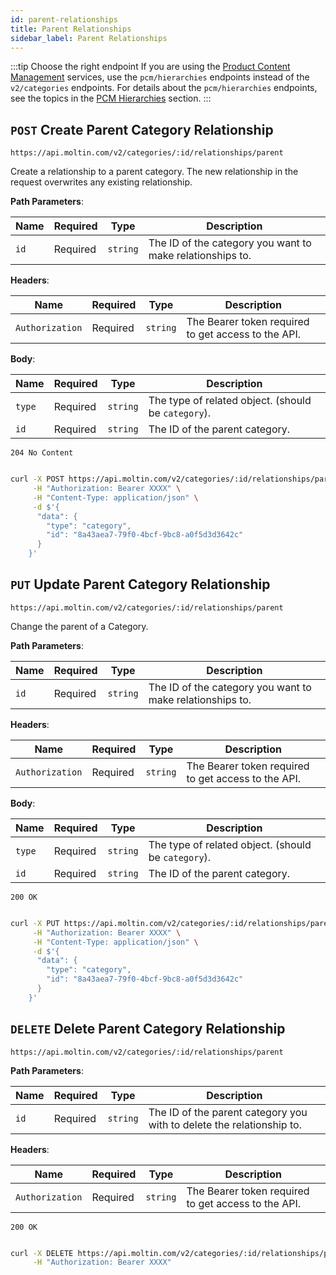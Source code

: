 ```yaml
---
id: parent-relationships
title: Parent Relationships
sidebar_label: Parent Relationships
---
```


:::tip Choose the right endpoint
If you are using the [Product Content Management](../../../../concepts/product-content-management.md) services, use the `pcm/hierarchies` endpoints instead of the `v2/categories` endpoints. For details about the `pcm/hierarchies` endpoints, see the topics in the [PCM Hierarchies](../../../pcm/hierarchies/index.md) section.
:::

## `POST` Create Parent Category Relationship

```http
https://api.moltin.com/v2/categories/:id/relationships/parent
```

Create a relationship to a parent category. The new relationship in the request overwrites any existing relationship.

<!--DOCUSAURUS_CODE_TABS-->

<!-- Request -->

**Path Parameters**:

| Name | Required | Type | Description |
| --- | --- | --- | --- |
| `id` | Required | `string` | The ID of the category you want to make relationships to. |

**Headers**:

| Name | Required | Type | Description |
| --- | --- | --- | --- |
| `Authorization` | Required | `string` | The Bearer token required to get access to the API. |

**Body**:

| Name | Required | Type | Description |
| --- | --- | --- | --- |
| `type` | Required | `string` | The type of related object. \(should be `category`\). |
| `id` | Required | `string` | The ID of the parent category. |


<!-- Response -->

`204 No Content`

```json

```

<!--END_DOCUSAURUS_CODE_TABS-->

<!--DOCUSAURUS_CODE_TABS-->

<!--cURL-->

```bash
curl -X POST https://api.moltin.com/v2/categories/:id/relationships/parent \
     -H "Authorization: Bearer XXXX" \
     -H "Content-Type: application/json" \
     -d $'{
      "data": {
        "type": "category",
        "id": "8a43aea7-79f0-4bcf-9bc8-a0f5d3d3642c"
      }
    }'
```

<!--END_DOCUSAURUS_CODE_TABS-->

## `PUT` Update Parent Category Relationship

```http
https://api.moltin.com/v2/categories/:id/relationships/parent
```

Change the parent of a Category.

<!--DOCUSAURUS_CODE_TABS-->

<!-- Request -->

**Path Parameters**:

| Name | Required | Type | Description |
| --- | --- | --- | --- |
| `id` | Required | `string` | The ID of the category you want to make relationships to. |

**Headers**:

| Name | Required | Type | Description |
| --- | --- | --- | --- |
| `Authorization` | Required | `string` | The Bearer token required to get access to the API. |

**Body**:

| Name | Required | Type | Description |
| --- | --- | --- | --- |
| `type` | Required | `string` | The type of related object. \(should be `category`\). |
| `id` | Required | `string` | The ID of the parent category. |

<!-- Response -->

`200 OK`

```json

```

<!--END_DOCUSAURUS_CODE_TABS-->

<!--DOCUSAURUS_CODE_TABS-->

<!--cURL-->

```bash
curl -X PUT https://api.moltin.com/v2/categories/:id/relationships/parent \
     -H "Authorization: Bearer XXXX" \
     -H "Content-Type: application/json" \
     -d $'{
      "data": {
        "type": "category",
        "id": "8a43aea7-79f0-4bcf-9bc8-a0f5d3d3642c"
      }
    }'
```

<!--END_DOCUSAURUS_CODE_TABS-->

## `DELETE` Delete Parent Category Relationship

```http
https://api.moltin.com/v2/categories/:id/relationships/parent
```

<!--DOCUSAURUS_CODE_TABS-->

<!-- Request -->

**Path Parameters**:

| Name | Required | Type | Description |
| --- | --- | --- | --- |
| `id` | Required | `string` | The ID of the parent category you with to delete the relationship to. |

**Headers**:

| Name | Required | Type | Description |
| --- | --- | --- | --- |
| `Authorization` | Required | `string` | The Bearer token required to get access to the API. |

<!-- Response -->

`200 OK`

```json

```

<!--END_DOCUSAURUS_CODE_TABS-->

<!--DOCUSAURUS_CODE_TABS-->

<!--cURL-->

```bash
curl -X DELETE https://api.moltin.com/v2/categories/:id/relationships/parent \
     -H "Authorization: Bearer XXXX"
```

<!--END_DOCUSAURUS_CODE_TABS-->
